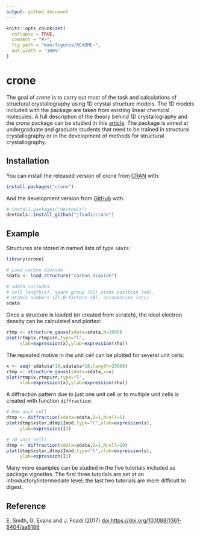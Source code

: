 ```yaml
---
output: github_document
---
```


<!-- README.md is generated from README.Rmd. Please edit that file -->

```r
knitr::opts_chunk$set(
  collapse = TRUE,
  comment = "#>",
  fig.path = "man/figures/README-",
  out.width = "100%"
)
```
# crone

<!-- badges: start -->
<!-- badges: end -->

The goal of *crone* is to carry out most of the task and calculations of structural crystallography using 1D crystal structure models. The 1D models included with the package are taken from existing linear chemical molecules. A full description of the theory behind 1D crystallography and the *crone* package can be studied in this [article](https://iopscience.iop.org/article/10.1088/1361-6404/aa8188). The package is aimed at undergraduate and graduate students that need to be trained in structural crystallography or in the development of methods for structural crystallography.

## Installation

You can install the released version of crone from [CRAN](https://CRAN.R-project.org) with:

``` r
install.packages("crone")
```

And the development version from [GitHub](https://github.com/) with:

``` r
# install.packages("devtools")
devtools::install_github("jfoadi/crone")
```
## Example

Structures are stored in named lists of type `sdata`:

```r
library(crone)

# Load carbon dioxide
sdata <- load_structure("carbon_dioxide")

# sdata includes: 
# cell length(a), space group (SG),atoms position (x0), 
# atomic numbers (Z),B-factors (B), occupancies (occ)
sdata
```

Once a structure is loaded (or created from scratch), the ideal electron density can be calculated and plotted:

```r
rtmp <- structure_gauss(sdata=sdata,N=1000)
plot(rtmp$x,rtmp$rr,type="l",
     xlab=expression(x),ylab=expression(rho))
```

The repeated motive in the unit cell can be plotted for several unit cells:

```r
x <- seq(-sdata$a*10,sdata$a*10,length=20000)
rtmp <- structure_gauss(sdata=sdata,x=x)
plot(rtmp$x,rtmp$rr,type="l",
     xlab=expression(x),ylab=expression(rho))
```

A diffraction pattern due to just one unit cell or to multiple unit cells is created with function `diffraction`:

```r
# One unit cell
dtmp <- diffraction(sdata=sdata,D=1,Ncell=1)
plot(dtmp$xstar,dtmp$Imod,type="l",xlab=expression(s),
     ylab=expression(I))

# 10 unit cells
dtmp <- diffraction(sdata=sdata,D=1,Ncell=10)
plot(dtmp$xstar,dtmp$Imod,type="l",xlab=expression(s),
     ylab=expression(I))
```

Many more examples can be studied in the five tutorials included as package vignettes. The first three tutorials are set at an introductory/intermediate level; the last two tutorials are more difficult to digest.

## Reference
E. Smith, G. Evans and J. Foadi (2017) <doi:https://doi.org/10.1088/1361-6404/aa8188>
